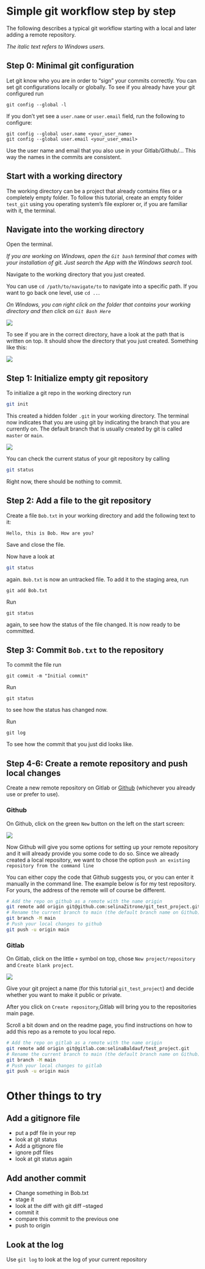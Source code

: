 # Simple git workflow step by step

The following describes a typical git workflow starting with a local and later adding a remote repository.

*The italic text refers to Windows users.*


## Step 0: Minimal git configuration

Let git know who you are in order to "sign" your commits correctly. 
You can set git configurations locally or globally.
To see if you already have your git configured run

```
git config --global -l
```

If you don't yet see a `user.name` or `user.email` field, run the following to configure:

```
git config --global user.name <your_user_name>
git config --global user.email <your_user_email>
```

Use the user name and email that you also use in your Gitlab/Github/... This way the names in the commits are consistent.

## Start with a working directory

The working directory can be a project that already contains files or a completely empty folder. To follow this tutorial, create an empty folder `test_git` using you operating system's file explorer or, if you are familiar with it, the terminal.

## Navigate into the working directory

Open the terminal. 

*If you are working on Windows, open the `Git bash` terminal that comes with your installation of git. Just search the App with the Windows search tool.*

Navigate to the working directory that you just created.

You can use `cd /path/to/navigate/to` to navigate into a specific path. If you want to go back one level, use `cd ..`.

*On Windows, you can right click on the folder that contains your working directory and then click on `Git Bash Here`*

![](img/git-bash-here.png)

To see if you are in the correct directory, have a look at the path that is written on top. It should show the directory that you just created. Something like this:

![](img/navigate-path.png)

## Step 1: Initialize empty git repository

To initialize a git repo in the working directory run 

```sh
git init
```

This created a hidden folder `.git` in your working directory. 
The terminal now indicates that you are using git by indicating the branch that you are currently on. The default branch that is usually created by git is called `master` or `main`.

![](img/git-master.png)

You can check the current status of your git repository by calling

```sh
git status
```

Right now, there should be nothing to commit.

## Step 2: Add a file to the git repository

Create a file `Bob.txt` in your working directory and add the following text to it:

```
Hello, this is Bob. How are you?
```

Save and close the file.

Now have a look at 

```sh
git status
```

again. `Bob.txt` is now an untracked file. To add it to the staging area, run

```
git add Bob.txt
```

Run

```
git status
```

again, to see how the status of the file changed. It is now ready to be committed.

## Step 3: Commit `Bob.txt` to the repository

To commit the file run

```
git commit -m "Initial commit"
```

Run

```
git status
```

to see how the status has changed now.

Run

```
git log
```

To see how the commit that you just did looks like.

## Step 4-6: Create a remote repository and push local changes

Create a new remote repository on Gitlab or [Github](https://github.com/) (whichever you already use or prefer to use).

### Github

On Github, click on the green `New` button on the left on the start screen:

![](img/github-new-button-small.png)

Now Github will give you some options for setting up your remote repository and it will already provide you some code to do so.
Since we already created a local repository, we want to chose the option `push an existing repository from the command line`

You can either copy the code that Github suggests you, or you can enter it manually  in the command line. The example below is for my test repository. For yours, the address of the remote will of course be different.

```sh
# Add the repo on github as a remote with the name origin
git remote add origin git@github.com:selinaZitrone/git_test_project.git
# Rename the current branch to main (the default branch name on Github)
git branch -M main
# Push your local changes to github
git push -u origin main
```

### Gitlab

On Gitlab, click on the little `+` symbol on top, chose `New project/repository` and `Create blank project`.

![](img/gitlab-new-button-small.png)

Give your git project a name (for this tutorial `git_test_project`) and decide whether you want to make it public or private.

After you click on `Create repository`,Gitlab will bring you to the repositories main page.

Scroll a bit down and on the readme page, you find instructions on how to add this repo as a remote to you local repo. 

```sh
# Add the repo on gitlab as a remote with the name origin
git remote add origin git@gitlab.com:selinaBaldauf/test_project.git
# Rename the current branch to main (the default branch name on Github)
git branch -M main
# Push your local changes to gitlab
git push -u origin main
```

# Other things to try

## Add a gitignore file

- put a pdf file in your rep
- look at git status
- Add a gitignore file
- ignore pdf files
- look at git status again

## Add another commit

- Change something in Bob.txt
- stage it
- look at the diff with git diff --staged
- commit it
- compare this commit to the previous one
- push to origin

## Look at the log

Use `git log` to look at the log of your current repository
